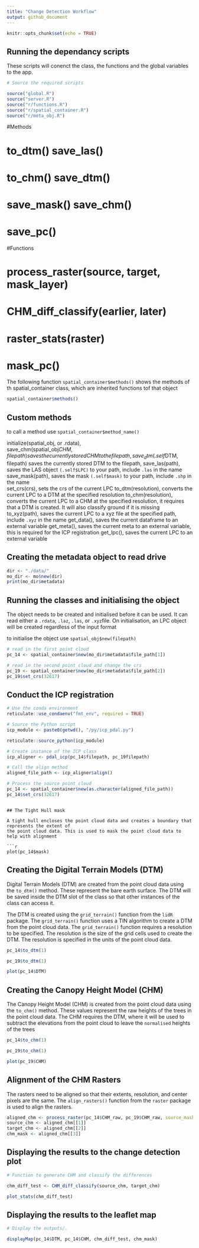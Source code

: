 ```yaml
---
title: "Change Detection Workflow"
output: github_document
---
```


```r
knitr::opts_chunk$set(echo = TRUE)
```


## Running the dependancy scripts

These scripts will conenct the class, the functions and the global variables to the app.

```r
# Source the required scripts

source("global.R")
source("server.R")
source("r/functions.R")
source("r/spatial_container.R")
source("r/meta_obj.R")
```

#Methods

# to_dtm()        save_las()
# to_chm()        save_dtm()
# save_mask()     save_chm()
# save_pc()


#Functions

# process_raster(source, target, mask_layer)
# CHM_diff_classify(earlier, later)
# raster_stats(raster)
# mask_pc()


The following function `spatial_container$methods()` shows the methods of th spatial_container class, which are inherited functions tof that object

```r
spatial_container$methods()
```

## Custom methods

to call a method use `spatial_container$method_name()`

initialize(spatial_obj, or .rdata),  
save_chm(spatial_obj$CHM, filepath) saves the currently stored CHM to the filepath,
save_dtm(.self$DTM, filepath)  saves the currently stored DTM to the filepath,
save_las(path), saves the LAS object `(.self$LPC)` to your path, include `.las` in the name
save_mask(path), saves the mask `(.self$mask)` to your path, include `.shp` in the name      
set_crs(crs), sets the crs of the current LPC
to_dtm(resolution), converts the current LPC to a DTM at the specified resolution
to_chm(resolution), converts the current LPC to a CHM at the specified resolution, it requires that a DTM is created. It will also classify ground if it is missing         
to_xyz(path), saves the current LPC to a xyz file at the specified path, include `.xyz` in the name
get_data(), saves the current dataframe to an external variable
get_meta(), saves the current meta to an external variable, this is required for the ICP registration
get_lpc(),  saves the current LPC to an external variable        


## Creating the metadata object to read drive
```r
dir <- "./data/"
mo_dir <- mo$new(dir)
print(mo_dir$metadata)
```


## Running the classes and initialising the object

The object needs to be created and initialised before it can be used. It can read either a `.rdata`, `.laz`, `.las`, or `.xyz `file.
On initialisation, an LPC object will be created regardless of the input format

to initialise the object use `spatial_obj$new(filepath)`

```r
# read in the first point cloud
pc_14 <- spatial_container$new(mo_dir$metadata$file_path[1])

# read in the second point cloud and change the crs
pc_19 <- spatial_container$new(mo_dir$metadata$file_path[2])
pc_19$set_crs(32617)
```

## Conduct the ICP registration

```r
# Use the conda environment
reticulate::use_condaenv("fmt_env", required = TRUE)

# Source the Python script
icp_module <- paste0(getwd(), "/py/icp_pdal.py")

reticulate::source_python(icp_module)

# Create instance of the ICP class
icp_aligner <- pdal_icp(pc_14$filepath, pc_19filepath)

# Call the align method
aligned_file_path <- icp_aligner$align()

# Process the source point cloud
pc_14 <- spatial_container$new(as.character(aligned_file_path))
pc_14$set_crs(32617)
```

```

## The Tight Hull mask

A tight hull encloses the point cloud data and creates a boundary that represents the extent of 
the point cloud data. This is used to mask the point cloud data to help with alignment

```r
plot(pc_14$mask)
```


## Creating the Digital Terrain Models (DTM)

Digital Terrain Models (DTM) are created from the point cloud data using the `to_dtm()` method. These represent the bare earth surface.
The DTM will be saved inside the DTM slot of the class so that other instances of the class can access it.

The DTM is created using the `grid_terrain()` function from the `lidR` package. The `grid_terrain()` function uses a TIN algorithm to create a DTM from 
the point cloud data. The `grid_terrain()` function requires a resolution to be specified. 
The resolution is the size of the grid cells used to create the DTM. 
The resolution is specified in the units of the point cloud data. 



```r
pc_14$to_dtm(1)

pc_19$to_dtm(1)

plot(pc_14$DTM)
```


## Creating the Canopy Height Model (CHM)

The Canopy Height Model (CHM) is created from the point cloud data using the `to_chm()` method. 
These values represent the raw heights of the trees in the point cloud data.
The CHM requires the DTM, where it will be used to subtract the elevations from the point cloud to leave the `normalised` heights of the trees


```r
pc_14$to_chm(1)

pc_19$to_chm(1)

plot(pc_19$CHM)
```


## Alignment of the CHM Rasters

The rasters need to be aligned so that their extents, resolution, and center pixels are the same.
The `align_rasters()` function from the `raster` package is used to align the rasters.


```r
aligned_chm <- process_raster(pc_14$CHM_raw, pc_19$CHM_raw, source_mask = pc_14$mask, target_mask = pc_19$mask, method = "bilinear")
source_chm <- aligned_chm[[1]]
target_chm <- aligned_chm[[2]]
chm_mask <- aligned_chm[[3]]
```

## Displaying the results to the change detection plot

```r
# Function to generate CHM and classify the differences

chm_diff_test <- CHM_diff_classify(source_chm, target_chm)

plot_stats(chm_diff_test)
```

## Displaying the results to the leaflet map

```r
# Display the outputs/.

displayMap(pc_14$DTM, pc_14$CHM, chm_diff_test, chm_mask)
```
